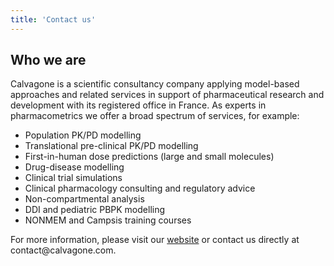 ```yaml
---
title: 'Contact us'
---
```


## Who we are

Calvagone is a scientific consultancy company applying model-based approaches and related services in support of pharmaceutical research and development with its registered office in France. As experts in pharmacometrics we offer a broad spectrum of services, for example: 

- Population PK/PD modelling
- Translational pre-clinical PK/PD modelling
- First-in-human dose predictions (large and small molecules)
- Drug-disease modelling
- Clinical trial simulations 
- Clinical pharmacology consulting and regulatory advice
- Non-compartmental analysis
- DDI and pediatric PBPK modelling
- NONMEM and Campsis training courses

For more information, please visit our [website](http://www.calvagone.com) or contact us directly at contact@calvagone.com.


 
